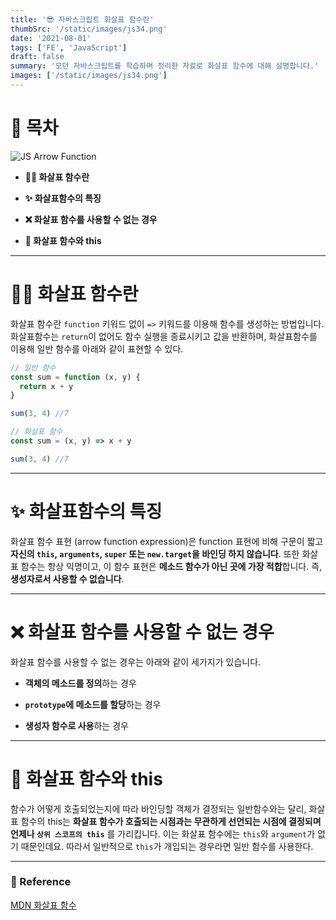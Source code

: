 ```yaml
---
title: '😎 자바스크립트 화살표 함수란'
thumbSrc: '/static/images/js34.png'
date: '2021-08-01'
tags: ['FE', 'JavaScript']
draft: false
summary: '모던 자바스크립트를 학습하며 정리한 자료로 화살표 함수에 대해 설명합니다.'
images: ['/static/images/js34.png']
---
```


# 📌 목차

![JS Arrow Function](/static/images/js34.png)

- **💁🏻 화살표 함수란**

- **✨ 화살표함수의 특징**

- **❌ 화살표 함수를 사용할 수 없는 경우**

- **🏹 화살표 함수와 this**

---

# 💁🏻 화살표 함수란

화살표 함수란 `function` 키워드 없이 `=>` 키워드를 이용해 함수를 생성하는 방법입니다. 화살표함수는 `return`이 없어도 함수 실행을 종료시키고 값을 반환하며, 화살표함수를 이용해 일반 함수를 아래와 같이 표현할 수 있다.

```javascript
// 일반 함수
const sum = function (x, y) {
  return x + y
}

sum(3, 4) //7

// 화살표 함수
const sum = (x, y) => x + y

sum(3, 4) //7
```

---

# ✨ 화살표함수의 특징

화살표 함수 표현 (arrow function expression)은 function 표현에 비해 구문이 짧고 **자신의 `this`, `arguments`, `super` 또는 `new.target`을 바인딩 하지 않습니다**. 또한 화살표 함수는 항상 익명이고, 이 함수 표현은 **메소드 함수가 아닌 곳에 가장 적합**합니다. 즉, **생성자로서 사용할 수 없습니다**.

---

# ❌ 화살표 함수를 사용할 수 없는 경우

화살표 함수를 사용할 수 없는 경우는 아래와 같이 세가지가 있습니다.

- **객체의 메소드를 정의**하는 경우

- **`prototype`에 메소드를 할당**하는 경우

- **생성자 함수로 사용**하는 경우

---

# 🏹 화살표 함수와 this

함수가 어떻게 호출되었는지에 따라 바인딩할 객체가 결정되는 일반함수와는 달리, 화살표 함수의 this는 **화살표 함수가 호출되는 시점과는 무관하게 선언되는 시점에 결정되며 언제나 `상위 스코프의 this`** 를 가리킵니다. 이는 화살표 함수에는 `this`와 `argument`가 없기 때문인데요. 따라서 일반적으로 `this`가 개입되는 경우라면 일반 함수를 사용한다.

---

### 🔗 Reference

[MDN 화살표 함수](https://developer.mozilla.org/ko/docs/Web/JavaScript/Reference/Functions/Arrow_functions)
